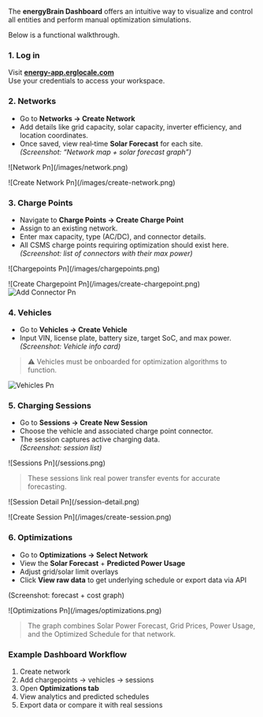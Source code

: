 The **energyBrain Dashboard** offers an intuitive way to visualize and control all entities and perform manual optimization simulations.

Below is a functional walkthrough.

### 1. Log in

Visit [**energy-app.erglocale.com**](http://energy-app.erglocale.com)\
Use your credentials to access your workspace.

### 2. Networks

- Go to **Networks → Create Network**
- Add details like grid capacity, solar capacity, inverter efficiency, and location coordinates.
- Once saved, view real‑time **Solar Forecast** for each site.\
  _(Screenshot: “Network map + solar forecast graph”)_

<Frame>
  ![Network Pn](/images/network.png)
</Frame>

<p />

<Frame>
  ![Create Network Pn](/images/create-network.png)
</Frame>

### 3. Charge Points

- Navigate to **Charge Points → Create Charge Point**
- Assign to an existing network.
- Enter max capacity, type (AC/DC), and connector details.
- All CSMS charge points requiring optimization should exist here.\
  _(Screenshot: list of connectors with their max power)_

<Frame>
  ![Chargepoints Pn](/images/chargepoints.png)
</Frame>

<p />

<CardGroup cols={2}>
  <Card href="#">
    ![Create Chargepoint Pn](/images/create-chargepoint.png)
  </Card>
  <Card href="#">
    <img
      src="/images/add-connector.png"
      alt="Add Connector Pn"
      title="Add Connector Pn"
      className="mx-auto"
      style={{ width:"86%" }}
    />
  </Card>
</CardGroup>

### 4. Vehicles

- Go to **Vehicles → Create Vehicle**
- Input VIN, license plate, battery size, target SoC, and max power.\
  _(Screenshot: Vehicle info card)_

> ⚠️ Vehicles must be onboarded for optimization algorithms to function.

<Frame>
  <img
    src="/images/vehicles.png"
    alt="Vehicles Pn"
    title="Vehicles Pn"
    style={{ width:"100%" }}
  />
</Frame>

### 5. Charging Sessions

- Go to **Sessions → Create New Session**
- Choose the vehicle and associated charge point connector.
- The session captures active charging data.\
  _(Screenshot: session list)_

<Frame>
  ![Sessions Pn](/sessions.png)
</Frame>

> These sessions link real power transfer events for accurate forecasting.

<Frame>
  ![Session Detail Pn](/session-detail.png)
</Frame>

<p />

<Frame>
  ![Create Session Pn](/images/create-session.png)
</Frame>

### 6. Optimizations

- Go to **Optimizations → Select Network**
- View the **Solar Forecast** + **Predicted Power Usage**
- Adjust grid/solar limit overlays
- Click **View raw data** to get underlying schedule or export data via API

(Screenshot: forecast + cost graph)

<Frame>
  ![Optimizations Pn](/images/optimizations.png)
</Frame>

> The graph combines Solar Power Forecast, Grid Prices, Power Usage, and the Optimized Schedule for that network.

### Example Dashboard Workflow

1. Create network
2. Add chargepoints → vehicles → sessions
3. Open **Optimizations tab**
4. View analytics and predicted schedules
5. Export data or compare it with real sessions